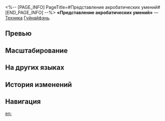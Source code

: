 <%-- [PAGE_INFO]
PageTitle=#Представление акробатических умений#
[END_PAGE_INFO] --%>
{{Навык Инфобокс
|Название         = Представление акробатических умений
|Изображение      = Навык Представление акробатических умений.png
|Персонаж         = Гуйнайфэнь
|Тип              = Техника
|Тэг              = 
|УронСтойк        = 20
|ЭнергияГен       = 
|Энергия          = 
|Длительность     = 
|Описание         = Немедленно атакует противника и после начала боя наносит урон 4 раза, каждый раз нанося случайному противнику огненный урон, равный 50% от силы атаки Гуйнайфэнь, и имея {{Доп эффект|базовый шанс}} 100% наложить на него статус Огненный поцелуй.
|Свойство1        = 
|Масштабирование1 = 
}}
'''«Представление акробатических умений»''' — [[Техника]] [[Гуйнайфэнь]].

==Превью==
{{Превью
|Файл = Представление акробатических умений Превью
}}

==Масштабирование==


==На других языках==
{{На других языках
|en   = Skill Showcase
|zhs  = 耍耍把式卖卖艺
|zht  = 耍耍把式賣賣藝
|ja   = {{Rubi|大道芸|だいどうげい}}
|ko   = 길거리 공연
|es   = Demostración de habilidades
|fr   = Démonstration de talent
|ru   = Представление акробатических умений
|th   = Skill Showcase
|vi   = Kỹ Nghệ Xiếc Đỉnh Cao
|de   = Demonstration der Fähigkeiten
|id   = Skill Showcase
|pt   = Demonstração de Habilidades
}}

==История изменений==
{{История изменений|3.5}}

==Навигация==
{{Навык Навбокс|Гуйнайфэнь}}

[[en:]]